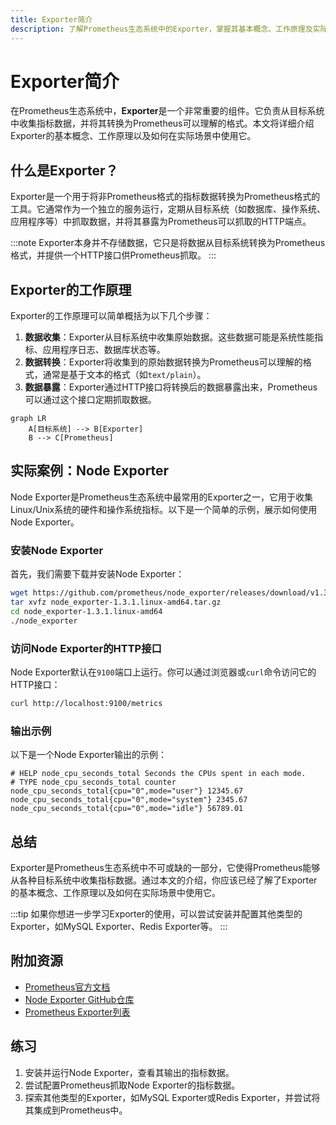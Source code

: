 ```yaml
---
title: Exporter简介
description: 了解Prometheus生态系统中的Exporter，掌握其基本概念、工作原理及实际应用场景。
---
```


# Exporter简介

在Prometheus生态系统中，**Exporter**是一个非常重要的组件。它负责从目标系统中收集指标数据，并将其转换为Prometheus可以理解的格式。本文将详细介绍Exporter的基本概念、工作原理以及如何在实际场景中使用它。

## 什么是Exporter？

Exporter是一个用于将非Prometheus格式的指标数据转换为Prometheus格式的工具。它通常作为一个独立的服务运行，定期从目标系统（如数据库、操作系统、应用程序等）中抓取数据，并将其暴露为Prometheus可以抓取的HTTP端点。

:::note
Exporter本身并不存储数据，它只是将数据从目标系统转换为Prometheus格式，并提供一个HTTP接口供Prometheus抓取。
:::

## Exporter的工作原理

Exporter的工作原理可以简单概括为以下几个步骤：

1. **数据收集**：Exporter从目标系统中收集原始数据。这些数据可能是系统性能指标、应用程序日志、数据库状态等。
2. **数据转换**：Exporter将收集到的原始数据转换为Prometheus可以理解的格式，通常是基于文本的格式（如`text/plain`）。
3. **数据暴露**：Exporter通过HTTP接口将转换后的数据暴露出来，Prometheus可以通过这个接口定期抓取数据。

```mermaid
graph LR
    A[目标系统] --> B[Exporter]
    B --> C[Prometheus]
```

## 实际案例：Node Exporter

Node Exporter是Prometheus生态系统中最常用的Exporter之一，它用于收集Linux/Unix系统的硬件和操作系统指标。以下是一个简单的示例，展示如何使用Node Exporter。

### 安装Node Exporter

首先，我们需要下载并安装Node Exporter：

```bash
wget https://github.com/prometheus/node_exporter/releases/download/v1.3.1/node_exporter-1.3.1.linux-amd64.tar.gz
tar xvfz node_exporter-1.3.1.linux-amd64.tar.gz
cd node_exporter-1.3.1.linux-amd64
./node_exporter
```

### 访问Node Exporter的HTTP接口

Node Exporter默认在`9100`端口上运行。你可以通过浏览器或`curl`命令访问它的HTTP接口：

```bash
curl http://localhost:9100/metrics
```

### 输出示例

以下是一个Node Exporter输出的示例：

```plaintext
# HELP node_cpu_seconds_total Seconds the CPUs spent in each mode.
# TYPE node_cpu_seconds_total counter
node_cpu_seconds_total{cpu="0",mode="user"} 12345.67
node_cpu_seconds_total{cpu="0",mode="system"} 2345.67
node_cpu_seconds_total{cpu="0",mode="idle"} 56789.01
```

## 总结

Exporter是Prometheus生态系统中不可或缺的一部分，它使得Prometheus能够从各种目标系统中收集指标数据。通过本文的介绍，你应该已经了解了Exporter的基本概念、工作原理以及如何在实际场景中使用它。

:::tip
如果你想进一步学习Exporter的使用，可以尝试安装并配置其他类型的Exporter，如MySQL Exporter、Redis Exporter等。
:::

## 附加资源

- [Prometheus官方文档](https://prometheus.io/docs/introduction/overview/)
- [Node Exporter GitHub仓库](https://github.com/prometheus/node_exporter)
- [Prometheus Exporter列表](https://prometheus.io/docs/instrumenting/exporters/)

## 练习

1. 安装并运行Node Exporter，查看其输出的指标数据。
2. 尝试配置Prometheus抓取Node Exporter的指标数据。
3. 探索其他类型的Exporter，如MySQL Exporter或Redis Exporter，并尝试将其集成到Prometheus中。
